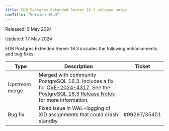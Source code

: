 ```yaml
---
title: EDB Postgres Extended Server 16.3 release notes
navTitle: "Version 16.3"
---
```


Released: 9 May 2024

Updated: 17 May 2024

EDB Postgres Extended Server 16.3 includes the following enhancements and bug fixes:

| Type           | Description                                                                                                                                                                                                                         | Ticket       |
|----------------|-------------------------------------------------------------------------------------------------------------------------------------------------------------------------------------------------------------------------------------|--------------|
| Upstream merge | Merged with community PostgreSQL 16.3. Includes a fix for [CVE-2024-4317](/security/assessments/cve-2024-4317). See the [PostgreSQL 16.3 Release Notes](https://www.postgresql.org/docs/16/release-16-3.html) for more information. |              |
| Bug fix        | Fixed issue in WAL-logging of XID assignments that could crash standby                                                                                                                                                              | #99297/35451 |


